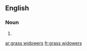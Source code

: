 ==English==

===Noun===
{{head|en}}

# {{plural of|grass widower}}

[[ar:grass widowers]]
[[fr:grass widowers]]